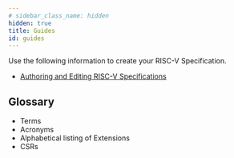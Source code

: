 ```yaml
---
# sidebar_class_name: hidden
hidden: true
title: Guides
id: guides
---
```


Use the following information to create your RISC-V Specification.

- [Authoring and Editing RISC-V Specifications](https://github.com/riscv/docs-dev-guide/releases/tag/v0.2.0-example)

## Glossary
- Terms
- Acronyms
- Alphabetical listing of Extensions
- CSRs
